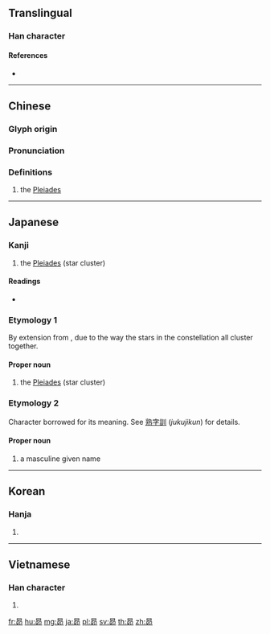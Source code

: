 ==Translingual==

===Han character===
{{Han char|rn=72|rad=日|as=05|sn=9|four=60727|canj=AHHL|ids=⿱日卯}}

====References====
* {{Han ref|kx=0494.060|dkj=13865|dj=0858.120|hdz=21503.020|uh=6634|ud=26164|bh=CEF6|bd=52982}}

----

==Chinese==
{{zh-forms}}

===Glyph origin===
{{Han etym}}

===Pronunciation===
{{zh-pron
|m=Mǎo
|c=maau5
|h=pfs=
|md=
|mn=
|w=
|mc=y
|oc=y
|cat=pn
}}

===Definitions===
{{zh-hanzi}}

# the [[Pleiades]] {{gloss|star cluster}}

----

==Japanese==

===Kanji===
{{ja-kanji|grade=n|rs=日05}}

# the [[Pleiades]] (star cluster)

====Readings====
* {{ja-readings|on=[[ぼう]] (bō), [[もう]] (mō)|nanori=[[すばる]] (Subaru), [[すまる]] (Sumaru), [[たかし]] (Takashi), [[のぼる]] (Noboru)}}

===Etymology 1===
By extension from {{m|ja|統ばる||to bunch together; to unite|tr=subaru}}, due to the way the stars in the constellation all cluster together.

====Proper noun====
{{ja-pos|proper|すばる}}

# the [[Pleiades]] (star cluster)

===Etymology 2===
Character borrowed for its meaning. See [[熟字訓]] (''jukujikun'') for details.

====Proper noun====
{{ja-pos|proper|すまる}}

{{ja-pos|proper|たかし}}

{{ja-pos|proper|のぼる}}

# a masculine given name

----

==Korean==

===Hanja===
{{ko-hanja|hangeul=[[묘]]|eumhun=|mr=myo|y=myo}}

# {{defn|lang=ko|sort=日05}}

----

==Vietnamese==

===Han character===
{{vi-hantu|[[mão]], [[máu]]|rs=日05}}

# {{defn|lang=vi|sort=日05}}

[[fr:昴]]
[[hu:昴]]
[[mg:昴]]
[[ja:昴]]
[[pl:昴]]
[[sv:昴]]
[[th:昴]]
[[zh:昴]]